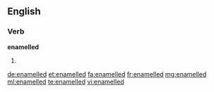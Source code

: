 ==English==

===Verb===
'''enamelled'''

# {{British}} {{past of|enamel}}

[[de:enamelled]]
[[et:enamelled]]
[[fa:enamelled]]
[[fr:enamelled]]
[[mg:enamelled]]
[[ml:enamelled]]
[[te:enamelled]]
[[vi:enamelled]]